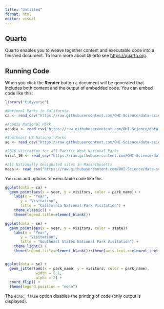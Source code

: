 ```yaml
---
title: "Untitled"
format: html
editor: visual
---
```


## Quarto

Quarto enables you to weave together content and executable code into a finished document. To learn more about Quarto see <https://quarto.org>.

## Running Code

When you click the **Render** button a document will be generated that includes both content and the output of embedded code. You can embed code like this:

```r
library('tidyverse') 
```

```r
#National Parks in California
ca <- read_csv("https://raw.githubusercontent.com/OHI-Science/data-science-training/master/data/ca.csv") 

#Acadia National Park
acadia <- read_csv("https://raw.githubusercontent.com/OHI-Science/data-science-training/master/data/acadia.csv")

#Southeast US National Parks
se <- read_csv("https://raw.githubusercontent.com/OHI-Science/data-science-training/master/data/se.csv")

#2016 Visitation for all Pacific West National Parks
visit_16 <- read_csv("https://raw.githubusercontent.com/OHI-Science/data-science-training/master/data/visit_16.csv")

#All Nationally designated sites in Massachusetts
mass <- read_csv("https://raw.githubusercontent.com/OHI-Science/data-science-training/master/data/mass.csv")

```

You can add options to executable code like this

```r
ggplot(data = ca) + 
  geom_point(aes(x = year, y = visitors, color = park_name)) +
    labs(x = "Year",
       y = "Visitation",
       title = "California National Park Visitation") +
    theme_classic() +
    theme(legend.title=element_blank())
```

```r
ggplot(data = se) + 
  geom_point(aes(x = year, y = visitors, color = state))
    labs(x = "Year",
       y = "Visitation",
       title = "Southeast States National Park Visitation") +
    theme_light() +
    theme(legend.title=element_blank())+theme(axis.text.x=element_text(angle=45, hjust = 1, size=5))+geom_line(aes(x=year, y=visitors, color=state))


ggplot(data = se) + 
  geom_jitter(aes(x = park_name, y = visitors, color = park_name), 
              width = 0.1, 
              alpha = 2) +
  coord_flip() +
  theme(legend.position = "none") 
```

The `echo: false` option disables the printing of code (only output is displayed).
